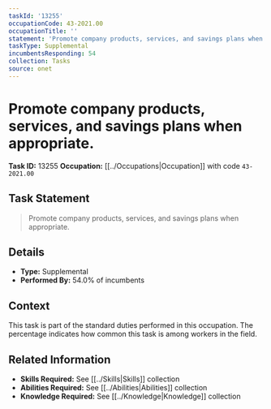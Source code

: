 ```yaml
---
taskId: '13255'
occupationCode: 43-2021.00
occupationTitle: ''
statement: 'Promote company products, services, and savings plans when appropriate.'
taskType: Supplemental
incumbentsResponding: 54
collection: Tasks
source: onet
---
```

# Promote company products, services, and savings plans when appropriate.

**Task ID:** 13255
**Occupation:** [[../Occupations|Occupation]] with code `43-2021.00`

## Task Statement

> Promote company products, services, and savings plans when appropriate.

## Details

- **Type:** Supplemental
- **Performed By:** 54.0% of incumbents

## Context

This task is part of the standard duties performed in this occupation. The percentage indicates how common this task is among workers in the field.

## Related Information

- **Skills Required:** See [[../Skills|Skills]] collection
- **Abilities Required:** See [[../Abilities|Abilities]] collection
- **Knowledge Required:** See [[../Knowledge|Knowledge]] collection

